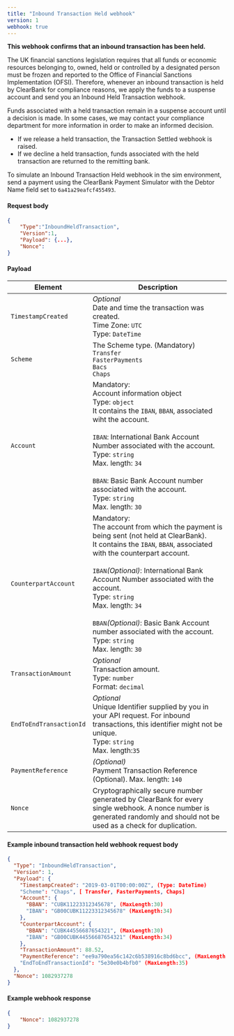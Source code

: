 ```yaml
---
title: "Inbound Transaction Held webhook"  
version: 1  
webhook: true
---
```


**This webhook confirms that an inbound transaction has been held.**

The UK financial sanctions legislation requires that all funds or economic resources belonging to, owned, held or controlled by a designated person must be frozen and reported to the Office of Financial Sanctions Implementation (OFSI). Therefore, whenever an inbound transaction is held by ClearBank for compliance reasons, we apply the funds to a suspense account and send you an Inbound Held Transaction webhook.  

Funds associated with a held transaction remain in a suspense account until a decision is made. In some cases, we may contact your compliance department for more information in order to make an informed decision.  

* If we release a held transaction, the Transaction Settled webhook is raised.  
* If we decline a held transaction, funds associated with the held transaction are returned to the remitting bank.

To simulate an Inbound Transaction Held webhook in the sim environment, send a payment using the ClearBank Payment Simulator with the Debtor Name field set to `6a41a29eafcf455493`.

#### Request body

``` json
{
    "Type":"InboundHeldTransaction",
    "Version":1,
    "Payload": {...},
    "Nonce":
}

```

#### Payload

| Element | Description |
| --- | --- |
| `TimestampCreated` | _Optional_  <br/>Date and time the transaction was created.  <br/>Time Zone: `UTC`  <br/>Type: `DateTime` |
| `Scheme` | The Scheme type. (Mandatory)  <br/>`Transfer`  <br/>`FasterPayments`  <br/>`Bacs`  <br/>`Chaps` |
| `Account` | Mandatory:  <br/>Account information object  <br/>Type: `object`  <br/>It contains the `IBAN`, `BBAN`, associated wiht the account.  <br/>  <br/>`IBAN`: International Bank Account Number associated with the account.  <br/>Type: `string`  <br/>Max. length: `34`  <br/>  <br/>`BBAN`: Basic Bank Account number associated with the account.  <br/>Type: `string`  <br/>Max. length: `30`  <br/> |
| `CounterpartAccount` | Mandatory:  <br/>The account from which the payment is being sent (not held at ClearBank).  <br/>It contains the `IBAN`, `BBAN`, associated with the counterpart account.  <br/>  <br/>`IBAN`_(Optional)_: International Bank Account Number associated with the account.  <br/>Type: `string`  <br/>Max. length: `34`  <br/>  <br/>`BBAN`_(Optional)_: Basic Bank Account number associated with the account.  <br/>Type: `string`  <br/>Max. length: `30`  <br/> |
| `TransactionAmount` | _Optional_  <br/>Transaction amount.  <br/>Type: `number`  <br/>Format: `decimal` |
| `EndToEndTransactionId` | _Optional_  <br/>Unique Identifier supplied by you in your API request. For inbound transactions, this identifier might not be unique.  <br/>Type: `string`  <br/>Max. length:`35` |
| `PaymentReference` | _(Optional)_  <br/>Payment Transaction Reference (Optional). Max. length: `140` |
| `Nonce` | Cryptographically secure number generated by ClearBank for every single webhook. A nonce number is generated randomly and should not be used as a check for duplication. |

#### Example inbound transaction held webhook request body

``` json
{
  "Type": "InboundHeldTransaction",
  "Version": 1,
  "Payload": {
    "TimestampCreated": "2019-03-01T00:00:00Z", (Type: DateTime)
    "Scheme": "Chaps", [ Transfer, FasterPayments, Chaps]
    "Account": {
      "BBAN": "CUBK11223312345678", (MaxLength:30)
      "IBAN": "GB00CUBK11223312345678" (MaxLength:34)
    },
    "CounterpartAccount": {
      "BBAN": "CUBK44556687654321", (MaxLength:30)
      "IBAN": "GB00CUBK44556687654321" (MaxLength:34)
    },
    "TransactionAmount": 88.52,
    "PaymentReference": "ee9a790ea56c142c6b538916c8bd6bcc", (MaxLength:140)
    "EndToEndTransactionId": "5e30e0b4bfb0" (MaxLength:35)
  },
  "Nonce": 1082937278
}

```

#### Example webhook response

``` json
{
    "Nonce": 1082937278
}

```
